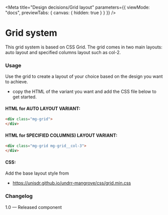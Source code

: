 
<Meta
  title="Design decisions/Grid layout"
  parameters={{
    viewMode: "docs",
    previewTabs: {
      canvas: { hidden: true }
    }
  }}
/>

# Grid system

This grid system is based on CSS Grid. The grid comes in two main layouts: auto layout and specified columns layout such as col-2.

<Canvas>
  <Grid />
</Canvas>

### Usage

Use the grid to create a layout of your choice based on the design you want to achieve.

* copy the HTML of the variant you want and add the CSS file below to get started.

#### HTML for AUTO LAYOUT VARIANT:

```html
<div class="mg-grid">
</div>
```

#### HTML for  SPECIFIED COLUMN(S) LAYOUT VARIANT:

```html
<div class="mg-grid mg-grid__col-3">
</div>
```

#### CSS:

Add the base layout style from

* https://unisdr.github.io/undrr-mangrove/css/grid.min.css

### Changelog

1.0 — Released component
